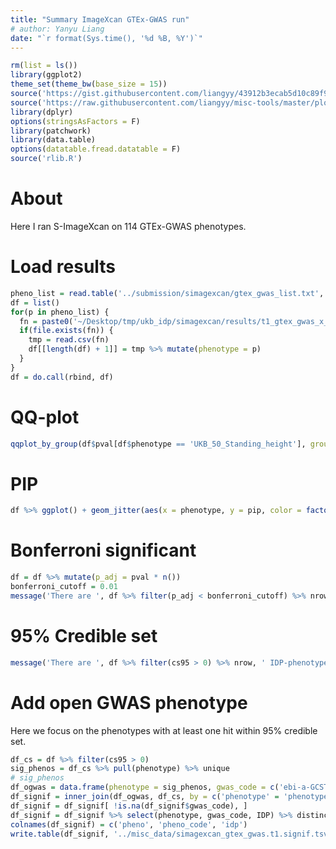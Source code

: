 ```yaml
---
title: "Summary ImageXcan GTEx-GWAS run"
# author: Yanyu Liang
date: "`r format(Sys.time(), '%d %B, %Y')`"
---
```


```r
rm(list = ls())
library(ggplot2)
theme_set(theme_bw(base_size = 15))
source('https://gist.githubusercontent.com/liangyy/43912b3ecab5d10c89f9d4b2669871c9/raw/3ca651cfa53ffccb8422f432561138a46e93710f/my_ggplot_theme.R')
source('https://raw.githubusercontent.com/liangyy/misc-tools/master/plot_tool/plot_tools.R')
library(dplyr)
options(stringsAsFactors = F)
library(patchwork)
library(data.table)
options(datatable.fread.datatable = F)
source('rlib.R')
```

# About

Here I ran S-ImageXcan on 114 GTEx-GWAS phenotypes.

# Load results

```r
pheno_list = read.table('../submission/simagexcan/gtex_gwas_list.txt', header = F)$V1
df = list()
for(p in pheno_list) {
  fn = paste0('~/Desktop/tmp/ukb_idp/simagexcan/results/t1_gtex_gwas_x_', p, '_x_simagexcan.csv')
  if(file.exists(fn)) {
    tmp = read.csv(fn)
    df[[length(df) + 1]] = tmp %>% mutate(phenotype = p)
  }
}
df = do.call(rbind, df)
```

# QQ-plot

```r
qqplot_by_group(df$pval[df$phenotype == 'UKB_50_Standing_height'], group = 'all') + th
```

# PIP

```r
df %>% ggplot() + geom_jitter(aes(x = phenotype, y = pip, color = factor(cs95)), width = 0.3, height = 0, alpha = 0.2) + theme(axis.text.x = element_blank()) + th
```

# Bonferroni significant

```r
df = df %>% mutate(p_adj = pval * n())
bonferroni_cutoff = 0.01
message('There are ', df %>% filter(p_adj < bonferroni_cutoff) %>% nrow, ' IDP-phenotype pairs passed Bonferroni significance cutoff at ', bonferroni_cutoff)
```

# 95% Credible set

```r
message('There are ', df %>% filter(cs95 > 0) %>% nrow, ' IDP-phenotype pairs within 95% credible set')
```

# Add open GWAS phenotype

Here we focus on the phenotypes with at least one hit within 95% credible set.

```r
df_cs = df %>% filter(cs95 > 0)
sig_phenos = df_cs %>% pull(phenotype) %>% unique
# sig_phenos
df_ogwas = data.frame(phenotype = sig_phenos, gwas_code = c('ebi-a-GCST004606', 'ebi-a-GCST004614', 'ukb-d-30300_irnt', 'ebi-a-GCST004627', 'ukb-d-30130_irnt', 'ebi-a-GCST004626', 'ebi-a-GCST004629', 'ukb-d-30080_irnt', 'ebi-a-GCST004601', 'ukb-d-30250_irnt', 'ebi-a-GCST004620', 'ebi-a-GCST004621', 'ebi-a-GCST004613', 'ieu-b-30', 'ieu-a-29', 'ukb-b-13378', NA, 'ukb-b-19953', 'ieu-a-89', NA, 'ukb-a-552', 'ukb-b-11874', 'ieu-a-1000', 'ukb-b-6134', 'ukb-b-4424', 'ukb-b-4956', 'ukb-b-11303', 'ukb-b-12493', 'ukb-b-20208', 'ukb-b-20289', 'ukb-b-17796', 'ukb-b-10537', 'ukb-b-10912', 'ukb-b-5238', 'ukb-b-13378', 'ukb-b-4630', 'ukb-b-19953', 'ukb-b-8909', 'ukb-a-303', 'ukb-b-12687', 'ukb-b-10787', 'ukb-b-11590', 'ukb-b-20208', 'ukb-b-17241', 'ieu-a-22'))
df_signif = inner_join(df_ogwas, df_cs, by = c('phenotype' = 'phenotype'))
df_signif = df_signif[ !is.na(df_signif$gwas_code), ]
df_signif = df_signif %>% select(phenotype, gwas_code, IDP) %>% distinct_all
colnames(df_signif) = c('pheno', 'pheno_code', 'idp')
write.table(df_signif, '../misc_data/simagexcan_gtex_gwas.t1.signif.tsv', quo = F, col = T, row = F, sep = '\t')
```